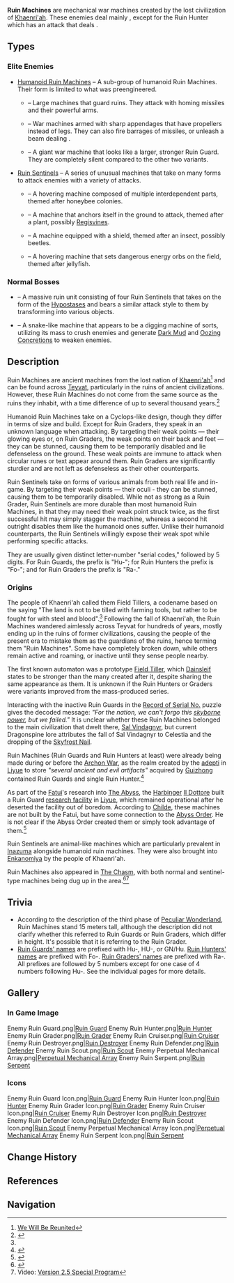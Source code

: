 {{Terminology Infobox
|image        = <gallery>
Enemy Ruin Guard Icon.png
</gallery>
|type         = Enemy Groups
|type2        = Automatons
}}
{{Description|An ancient humanoid war machine. They are said to be remnants from a lost ancient nation.}}
'''Ruin Machines''' are mechanical war machines created by the lost civilization of [[Khaenri'ah]]. These enemies deal mainly {{Color|[[Physical]] DMG}}, except for the Ruin Hunter which has an attack that deals {{Color|Pyro DMG}}.

==Types==
===Elite Enemies===
*[[Humanoid Ruin Machines]] – A sub-group of humanoid Ruin Machines. Their form is limited to what was preengineered.
**{{Enemy|Ruin Guard}} – Large machines that guard ruins. They attack with homing missiles and their powerful arms.
**{{Enemy|Ruin Hunter}} – War machines armed with sharp appendages that have propellers instead of legs. They can also fire barrages of missiles, or unleash a beam dealing {{Color|[[Pyro]] DMG}}.
**{{Enemy|Ruin Grader}} – A giant war machine that looks like a larger, stronger Ruin Guard. They are completely silent compared to the other two variants.
*[[Ruin Sentinels]] – A series of unusual machines that take on many forms to attack enemies with a variety of attacks.
**{{Enemy|Ruin Cruiser}} – A hovering machine composed of multiple interdependent parts, themed after honeybee colonies.
**{{Enemy|Ruin Destroyer}} – A machine that anchors itself in the ground to attack, themed after a plant, possibly [[Regisvines]].
**{{Enemy|Ruin Defender}} – A machine equipped with a shield, themed after an insect, possibly beetles.
**{{Enemy|Ruin Scout}} – A hovering machine that sets dangerous energy orbs on the field, themed after jellyfish.

===Normal Bosses===
*{{Enemy|Perpetual Mechanical Array}} – A massive ruin unit consisting of four Ruin Sentinels that takes on the form of the [[Hypostases]] and bears a similar attack style to them by transforming into various objects.
*{{Enemy|Ruin Serpent}} – A snake-like machine that appears to be a digging machine of sorts, utilizing its mass to crush enemies and generate [[Dark Mud]] and [[Oozing Concretions]] to weaken enemies.

==Description==
Ruin Machines are ancient machines from the lost nation of [[Khaenri'ah]]<ref name="Reunited">[[We Will Be Reunited]]</ref> and can be found across [[Teyvat]], particularly in the ruins of ancient civilizations. However, these Ruin Machines do not come from the same source as the ruins they inhabit, with a time difference of up to several thousand years.<ref>{{Ref/Enemy|Ruin Guard}}</ref>

Humanoid Ruin Machines take on a Cyclops-like design, though they differ in terms of size and build. Except for Ruin Graders, they speak in an unknown language when attacking. By targeting their weak points &mdash; their glowing eyes or, on Ruin Graders, the weak points on their back and feet &mdash; they can be stunned, causing them to be temporarily disabled and lie defenseless on the ground. These weak points are immune to attack when circular runes or text appear around them. Ruin Graders are significantly sturdier and are not left as defenseless as their other counterparts.

Ruin Sentinels take on forms of various animals from both real life and in-game. By targeting their weak points &mdash; their oculi - they can be stunned, causing them to be temporarily disabled. While not as strong as a Ruin Grader, Ruin Sentinels are more durable than most humanoid Ruin Machines, in that they may need their weak point struck twice, as the first successful hit may simply stagger the machine, whereas a second hit outright disables them like the humanoid ones suffer. Unlike their humanoid counterparts, the Ruin Sentinels willingly expose their weak spot while performing specific attacks.

They are usually given distinct letter-number "serial codes," followed by 5 digits. For Ruin Guards, the prefix is "Hu-"; for Ruin Hunters the prefix is "Fo-"; and for Ruin Graders the prefix is "Ra-."

===Origins===
The people of Khaenri'ah called them Field Tillers, a codename based on the saying "The land is not to be tilled with farming tools, but rather to be fought for with steel and blood".<ref name="Reunited"/> Following the fall of Khaenri'ah, the Ruin Machines wandered aimlessly across Teyvat for hundreds of years, mostly ending up in the ruins of former civilizations, causing the people of the present era to mistake them as the guardians of the ruins, hence terming them "Ruin Machines". Some have completely broken down, while others remain active and roaming, or inactive until they sense people nearby.

The first known automaton was a prototype [[Weird Statue|Field Tiller]], which [[Dainsleif]] states to be stronger than the many created after it, despite sharing the same appearance as them. It is unknown if the Ruin Hunters or Graders were variants improved from the mass-produced series.

Interacting with the inactive Ruin Guards in the [[Record of Serial No.]] puzzle gives the decoded message: ''"For the nation, we can't forgo this [[Celestia|skyborne power]], but we failed."'' It is unclear whether these Ruin Machines belonged to the main civilization that dwelt there, [[Sal Vindagnyr]], but current Dragonspine lore attributes the fall of Sal Vindagnyr to Celestia and the dropping of the [[Skyfrost Nail]].

Ruin Machines (Ruin Guards and Ruin Hunters at least) were already being made during or before the [[Archon War]], as the realm created by the [[adepti]] in [[Liyue]] to store ''"several ancient and evil artifacts"'' acquired by [[Guizhong]] contained Ruin Guards and single Ruin Hunter.<ref>{{Ref/Domain|Voyage to the Sanguine Sky}}</ref>

As part of the [[Fatui]]'s research into [[The Abyss]], the [[Harbinger]] [[Il Dottore]] built a Ruin Guard [[The Wonderful World Of Mr. Cyclops|research facility]] in [[Liyue]], which remained operational after he deserted the facility out of boredom. According to [[Tartaglia|Childe]], these machines are not built by the Fatui, but have some connection to the [[Abyss Order]]. He is not clear if the Abyss Order created them or simply took advantage of them.<ref>{{Ref/Quest|Defender of Childhood Dreams}}</ref>

Ruin Sentinels are animal-like machines which are particularly prevalent in [[Inazuma]] alongside humanoid ruin machines. They were also brought into [[Enkanomiya]] by the people of Khaenri'ah.

Ruin Machines also appeared in [[The Chasm]], with both normal and sentinel-type machines being dug up in the area.<ref>{{Ref/Quest|Voyage Prep}}</ref><ref>Video: [[:File:Version 2.5 Special Program｜Genshin Impact|Version 2.5 Special Program]]</ref>

==Trivia==
*According to the description of the third phase of [[Invitation of Windblume/Peculiar Wonderland|Peculiar Wonderland]], Ruin Machines stand 15 meters tall, although the description did not clarify whether this referred to Ruin Guards or Ruin Graders, which differ in height. It's possible that it is referring to the Ruin Grader.
*[[Ruin Guard#Trivia|Ruin Guards' names]] are prefixed with Hu-, HU-, or GN/Hu. [[Ruin Hunter#Trivia|Ruin Hunters' names]] are prefixed with Fo-. [[Ruin Grader|Ruin Graders' names]] are prefixed with Ra-. All prefixes are followed by 5 numbers except for one case of 4 numbers following Hu-. See the individual pages for more details.

==Gallery==
===In Game Image===
<gallery hideaddbutton="true" captionalign="center">
Enemy Ruin Guard.png|[[Ruin Guard]]
Enemy Ruin Hunter.png|[[Ruin Hunter]]
Enemy Ruin Grader.png|[[Ruin Grader]]
Enemy Ruin Cruiser.png|[[Ruin Cruiser]]
Enemy Ruin Destroyer.png|[[Ruin Destroyer]]
Enemy Ruin Defender.png|[[Ruin Defender]]
Enemy Ruin Scout.png|[[Ruin Scout]]
Enemy Perpetual Mechanical Array.png|[[Perpetual Mechanical Array]]
Enemy Ruin Serpent.png|[[Ruin Serpent]]
</gallery>

===Icons===
<gallery hideaddbutton="true" captionalign="center">
Enemy Ruin Guard Icon.png|[[Ruin Guard]]
Enemy Ruin Hunter Icon.png|[[Ruin Hunter]]
Enemy Ruin Grader Icon.png|[[Ruin Grader]]
Enemy Ruin Cruiser Icon.png|[[Ruin Cruiser]]
Enemy Ruin Destroyer Icon.png|[[Ruin Destroyer]]
Enemy Ruin Defender Icon.png|[[Ruin Defender]]
Enemy Ruin Scout Icon.png|[[Ruin Scout]]
Enemy Perpetual Mechanical Array Icon.png|[[Perpetual Mechanical Array]]
Enemy Ruin Serpent Icon.png|[[Ruin Serpent]]
</gallery>

==Change History==
{{Change History|1.0}}

==References==
{{Reflist|2}}

==Navigation==
{{Enemy Navbox|type=elite}}